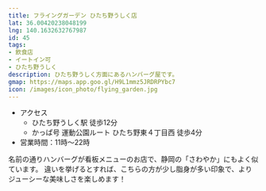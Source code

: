 ```yaml
---
title: フライングガーデン ひたち野うしく店
lat: 36.00420238048199
lng: 140.1632632767987
id: 45
tags:
- 飲食店
- イートイン可
- ひたち野うしく
description: ひたち野うしく方面にあるハンバーグ屋です。
gmap: https://maps.app.goo.gl/H9L1mmz5JRDRPYbc7
icon: /images/icon_photo/flying_garden.jpg
---
```


<LinkedImage
  basename="aqours_forever_/flying_garden"
/>

- アクセス
  - ひたち野うしく駅 徒歩12分
  - かっぱ号 運動公園ルート ひたち野東４丁目西 徒歩4分
- 営業時間：11時～22時

名前の通りハンバーグが看板メニューのお店で、静岡の「さわやか」にもよく似ています。
違いを挙げるとすれば、こちらの方が少し脂身が多い印象で、よりジューシーな美味しさを楽しめます！

